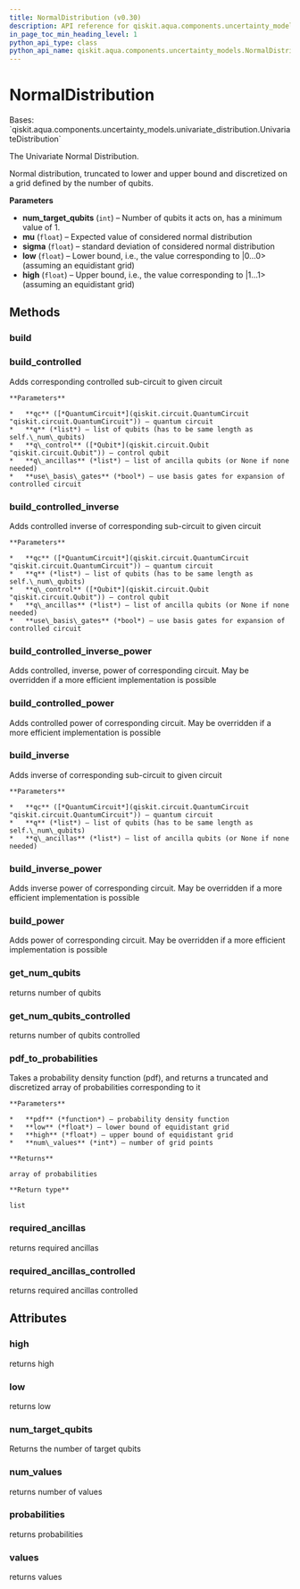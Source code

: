 ```yaml
---
title: NormalDistribution (v0.30)
description: API reference for qiskit.aqua.components.uncertainty_models.NormalDistribution in qiskit v0.30
in_page_toc_min_heading_level: 1
python_api_type: class
python_api_name: qiskit.aqua.components.uncertainty_models.NormalDistribution
---
```


# NormalDistribution

<Class id="qiskit.aqua.components.uncertainty_models.NormalDistribution" isDedicatedPage={true} github="https://github.com/qiskit-community/qiskit-aqua/tree/stable/0.9/qiskit/aqua/components/uncertainty_models/normal_distribution.py" signature="NormalDistribution(num_target_qubits, mu=0, sigma=1, low=- 1, high=1)" modifiers="class">
  Bases: `qiskit.aqua.components.uncertainty_models.univariate_distribution.UnivariateDistribution`

  The Univariate Normal Distribution.

  Normal distribution, truncated to lower and upper bound and discretized on a grid defined by the number of qubits.

  **Parameters**

  *   **num\_target\_qubits** (`int`) – Number of qubits it acts on, has a minimum value of 1.
  *   **mu** (`float`) – Expected value of considered normal distribution
  *   **sigma** (`float`) – standard deviation of considered normal distribution
  *   **low** (`float`) – Lower bound, i.e., the value corresponding to |0…0> (assuming an equidistant grid)
  *   **high** (`float`) – Upper bound, i.e., the value corresponding to |1…1> (assuming an equidistant grid)

  ## Methods

  <span id="qiskit-aqua-components-uncertainty-models-normaldistribution-build" />

  ### build

  <Function id="qiskit.aqua.components.uncertainty_models.NormalDistribution.build" signature="NormalDistribution.build(qc, q, q_ancillas=None, params=None)" />

  <span id="qiskit-aqua-components-uncertainty-models-normaldistribution-build-controlled" />

  ### build\_controlled

  <Function id="qiskit.aqua.components.uncertainty_models.NormalDistribution.build_controlled" signature="NormalDistribution.build_controlled(qc, q, q_control, q_ancillas=None, use_basis_gates=True)">
    Adds corresponding controlled sub-circuit to given circuit

    **Parameters**

    *   **qc** ([*QuantumCircuit*](qiskit.circuit.QuantumCircuit "qiskit.circuit.QuantumCircuit")) – quantum circuit
    *   **q** (*list*) – list of qubits (has to be same length as self.\_num\_qubits)
    *   **q\_control** ([*Qubit*](qiskit.circuit.Qubit "qiskit.circuit.Qubit")) – control qubit
    *   **q\_ancillas** (*list*) – list of ancilla qubits (or None if none needed)
    *   **use\_basis\_gates** (*bool*) – use basis gates for expansion of controlled circuit
  </Function>

  <span id="qiskit-aqua-components-uncertainty-models-normaldistribution-build-controlled-inverse" />

  ### build\_controlled\_inverse

  <Function id="qiskit.aqua.components.uncertainty_models.NormalDistribution.build_controlled_inverse" signature="NormalDistribution.build_controlled_inverse(qc, q, q_control, q_ancillas=None, use_basis_gates=True)">
    Adds controlled inverse of corresponding sub-circuit to given circuit

    **Parameters**

    *   **qc** ([*QuantumCircuit*](qiskit.circuit.QuantumCircuit "qiskit.circuit.QuantumCircuit")) – quantum circuit
    *   **q** (*list*) – list of qubits (has to be same length as self.\_num\_qubits)
    *   **q\_control** ([*Qubit*](qiskit.circuit.Qubit "qiskit.circuit.Qubit")) – control qubit
    *   **q\_ancillas** (*list*) – list of ancilla qubits (or None if none needed)
    *   **use\_basis\_gates** (*bool*) – use basis gates for expansion of controlled circuit
  </Function>

  <span id="qiskit-aqua-components-uncertainty-models-normaldistribution-build-controlled-inverse-power" />

  ### build\_controlled\_inverse\_power

  <Function id="qiskit.aqua.components.uncertainty_models.NormalDistribution.build_controlled_inverse_power" signature="NormalDistribution.build_controlled_inverse_power(qc, q, q_control, power, q_ancillas=None, use_basis_gates=True)">
    Adds controlled, inverse, power of corresponding circuit. May be overridden if a more efficient implementation is possible
  </Function>

  <span id="qiskit-aqua-components-uncertainty-models-normaldistribution-build-controlled-power" />

  ### build\_controlled\_power

  <Function id="qiskit.aqua.components.uncertainty_models.NormalDistribution.build_controlled_power" signature="NormalDistribution.build_controlled_power(qc, q, q_control, power, q_ancillas=None, use_basis_gates=True)">
    Adds controlled power of corresponding circuit. May be overridden if a more efficient implementation is possible
  </Function>

  <span id="qiskit-aqua-components-uncertainty-models-normaldistribution-build-inverse" />

  ### build\_inverse

  <Function id="qiskit.aqua.components.uncertainty_models.NormalDistribution.build_inverse" signature="NormalDistribution.build_inverse(qc, q, q_ancillas=None)">
    Adds inverse of corresponding sub-circuit to given circuit

    **Parameters**

    *   **qc** ([*QuantumCircuit*](qiskit.circuit.QuantumCircuit "qiskit.circuit.QuantumCircuit")) – quantum circuit
    *   **q** (*list*) – list of qubits (has to be same length as self.\_num\_qubits)
    *   **q\_ancillas** (*list*) – list of ancilla qubits (or None if none needed)
  </Function>

  <span id="qiskit-aqua-components-uncertainty-models-normaldistribution-build-inverse-power" />

  ### build\_inverse\_power

  <Function id="qiskit.aqua.components.uncertainty_models.NormalDistribution.build_inverse_power" signature="NormalDistribution.build_inverse_power(qc, q, power, q_ancillas=None)">
    Adds inverse power of corresponding circuit. May be overridden if a more efficient implementation is possible
  </Function>

  <span id="qiskit-aqua-components-uncertainty-models-normaldistribution-build-power" />

  ### build\_power

  <Function id="qiskit.aqua.components.uncertainty_models.NormalDistribution.build_power" signature="NormalDistribution.build_power(qc, q, power, q_ancillas=None)">
    Adds power of corresponding circuit. May be overridden if a more efficient implementation is possible
  </Function>

  <span id="qiskit-aqua-components-uncertainty-models-normaldistribution-get-num-qubits" />

  ### get\_num\_qubits

  <Function id="qiskit.aqua.components.uncertainty_models.NormalDistribution.get_num_qubits" signature="NormalDistribution.get_num_qubits()">
    returns number of qubits
  </Function>

  <span id="qiskit-aqua-components-uncertainty-models-normaldistribution-get-num-qubits-controlled" />

  ### get\_num\_qubits\_controlled

  <Function id="qiskit.aqua.components.uncertainty_models.NormalDistribution.get_num_qubits_controlled" signature="NormalDistribution.get_num_qubits_controlled()">
    returns number of qubits controlled
  </Function>

  <span id="qiskit-aqua-components-uncertainty-models-normaldistribution-pdf-to-probabilities" />

  ### pdf\_to\_probabilities

  <Function id="qiskit.aqua.components.uncertainty_models.NormalDistribution.pdf_to_probabilities" signature="NormalDistribution.pdf_to_probabilities(pdf, low, high, num_values)" modifiers="static">
    Takes a probability density function (pdf), and returns a truncated and discretized array of probabilities corresponding to it

    **Parameters**

    *   **pdf** (*function*) – probability density function
    *   **low** (*float*) – lower bound of equidistant grid
    *   **high** (*float*) – upper bound of equidistant grid
    *   **num\_values** (*int*) – number of grid points

    **Returns**

    array of probabilities

    **Return type**

    list
  </Function>

  <span id="qiskit-aqua-components-uncertainty-models-normaldistribution-required-ancillas" />

  ### required\_ancillas

  <Function id="qiskit.aqua.components.uncertainty_models.NormalDistribution.required_ancillas" signature="NormalDistribution.required_ancillas()">
    returns required ancillas
  </Function>

  <span id="qiskit-aqua-components-uncertainty-models-normaldistribution-required-ancillas-controlled" />

  ### required\_ancillas\_controlled

  <Function id="qiskit.aqua.components.uncertainty_models.NormalDistribution.required_ancillas_controlled" signature="NormalDistribution.required_ancillas_controlled()">
    returns required ancillas controlled
  </Function>

  ## Attributes

  ### high

  <Attribute id="qiskit.aqua.components.uncertainty_models.NormalDistribution.high">
    returns high
  </Attribute>

  ### low

  <Attribute id="qiskit.aqua.components.uncertainty_models.NormalDistribution.low">
    returns low
  </Attribute>

  ### num\_target\_qubits

  <Attribute id="qiskit.aqua.components.uncertainty_models.NormalDistribution.num_target_qubits">
    Returns the number of target qubits
  </Attribute>

  ### num\_values

  <Attribute id="qiskit.aqua.components.uncertainty_models.NormalDistribution.num_values">
    returns number of values
  </Attribute>

  ### probabilities

  <Attribute id="qiskit.aqua.components.uncertainty_models.NormalDistribution.probabilities">
    returns probabilities
  </Attribute>

  ### values

  <Attribute id="qiskit.aqua.components.uncertainty_models.NormalDistribution.values">
    returns values
  </Attribute>
</Class>

